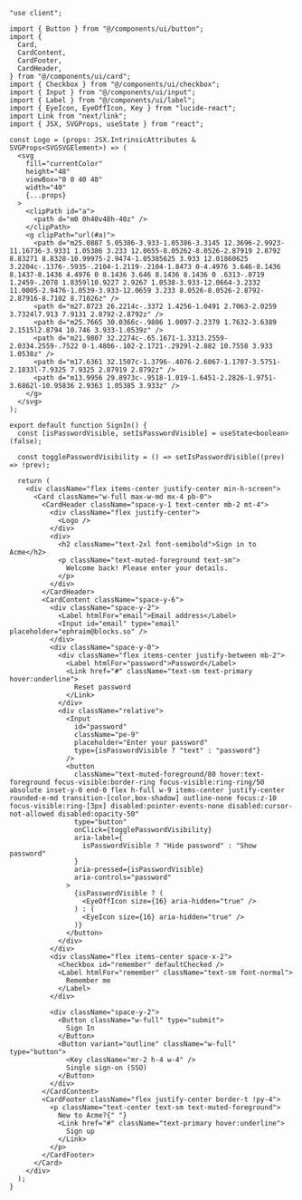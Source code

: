 ```tsx
"use client";

import { Button } from "@/components/ui/button";
import {
  Card,
  CardContent,
  CardFooter,
  CardHeader,
} from "@/components/ui/card";
import { Checkbox } from "@/components/ui/checkbox";
import { Input } from "@/components/ui/input";
import { Label } from "@/components/ui/label";
import { EyeIcon, EyeOffIcon, Key } from "lucide-react";
import Link from "next/link";
import { JSX, SVGProps, useState } from "react";

const Logo = (props: JSX.IntrinsicAttributes & SVGProps<SVGSVGElement>) => (
  <svg
    fill="currentColor"
    height="48"
    viewBox="0 0 40 48"
    width="40"
    {...props}
  >
    <clipPath id="a">
      <path d="m0 0h40v48h-40z" />
    </clipPath>
    <g clipPath="url(#a)">
      <path d="m25.0887 5.05386-3.933-1.05386-3.3145 12.3696-2.9923-11.16736-3.9331 1.05386 3.233 12.0655-8.05262-8.0526-2.87919 2.8792 8.83271 8.8328-10.99975-2.9474-1.05385625 3.933 12.01860625 3.2204c-.1376-.5935-.2104-1.2119-.2104-1.8473 0-4.4976 3.646-8.1436 8.1437-8.1436 4.4976 0 8.1436 3.646 8.1436 8.1436 0 .6313-.0719 1.2459-.2078 1.8359l10.9227 2.9267 1.0538-3.933-12.0664-3.2332 11.0005-2.9476-1.0539-3.933-12.0659 3.233 8.0526-8.0526-2.8792-2.87916-8.7102 8.71026z" />
      <path d="m27.8723 26.2214c-.3372 1.4256-1.0491 2.7063-2.0259 3.7324l7.913 7.9131 2.8792-2.8792z" />
      <path d="m25.7665 30.0366c-.9886 1.0097-2.2379 1.7632-3.6389 2.1515l2.8794 10.746 3.933-1.0539z" />
      <path d="m21.9807 32.2274c-.65.1671-1.3313.2559-2.0334.2559-.7522 0-1.4806-.102-2.1721-.2929l-2.882 10.7558 3.933 1.0538z" />
      <path d="m17.6361 32.1507c-1.3796-.4076-2.6067-1.1707-3.5751-2.1833l-7.9325 7.9325 2.87919 2.8792z" />
      <path d="m13.9956 29.8973c-.9518-1.019-1.6451-2.2826-1.9751-3.6862l-10.95836 2.9363 1.05385 3.933z" />
    </g>
  </svg>
);

export default function SignIn() {
  const [isPasswordVisible, setIsPasswordVisible] = useState<boolean>(false);

  const togglePasswordVisibility = () => setIsPasswordVisible((prev) => !prev);

  return (
    <div className="flex items-center justify-center min-h-screen">
      <Card className="w-full max-w-md mx-4 pb-0">
        <CardHeader className="space-y-1 text-center mb-2 mt-4">
          <div className="flex justify-center">
            <Logo />
          </div>
          <div>
            <h2 className="text-2xl font-semibold">Sign in to Acme</h2>
            <p className="text-muted-foreground text-sm">
              Welcome back! Please enter your details.
            </p>
          </div>
        </CardHeader>
        <CardContent className="space-y-6">
          <div className="space-y-2">
            <Label htmlFor="email">Email address</Label>
            <Input id="email" type="email" placeholder="ephraim@blocks.so" />
          </div>
          <div className="space-y-0">
            <div className="flex items-center justify-between mb-2">
              <Label htmlFor="password">Password</Label>
              <Link href="#" className="text-sm text-primary hover:underline">
                Reset password
              </Link>
            </div>
            <div className="relative">
              <Input
                id="password"
                className="pe-9"
                placeholder="Enter your password"
                type={isPasswordVisible ? "text" : "password"}
              />
              <button
                className="text-muted-foreground/80 hover:text-foreground focus-visible:border-ring focus-visible:ring-ring/50 absolute inset-y-0 end-0 flex h-full w-9 items-center justify-center rounded-e-md transition-[color,box-shadow] outline-none focus:z-10 focus-visible:ring-[3px] disabled:pointer-events-none disabled:cursor-not-allowed disabled:opacity-50"
                type="button"
                onClick={togglePasswordVisibility}
                aria-label={
                  isPasswordVisible ? "Hide password" : "Show password"
                }
                aria-pressed={isPasswordVisible}
                aria-controls="password"
              >
                {isPasswordVisible ? (
                  <EyeOffIcon size={16} aria-hidden="true" />
                ) : (
                  <EyeIcon size={16} aria-hidden="true" />
                )}
              </button>
            </div>
          </div>
          <div className="flex items-center space-x-2">
            <Checkbox id="remember" defaultChecked />
            <Label htmlFor="remember" className="text-sm font-normal">
              Remember me
            </Label>
          </div>

          <div className="space-y-2">
            <Button className="w-full" type="submit">
              Sign In
            </Button>
            <Button variant="outline" className="w-full" type="button">
              <Key className="mr-2 h-4 w-4" />
              Single sign-on (SSO)
            </Button>
          </div>
        </CardContent>
        <CardFooter className="flex justify-center border-t !py-4">
          <p className="text-center text-sm text-muted-foreground">
            New to Acme?{" "}
            <Link href="#" className="text-primary hover:underline">
              Sign up
            </Link>
          </p>
        </CardFooter>
      </Card>
    </div>
  );
}
```
